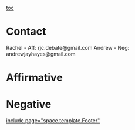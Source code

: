 [[toc]]
=Contact= 
Rachel - Aff: rjc.debate@gmail.com
Andrew - Neg: andrewjayhayes@gmail.com

=Affirmative= 

=Negative= 

[[include page="space.template.Footer"]]
